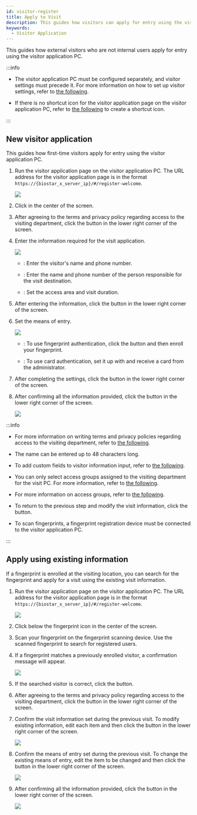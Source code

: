 ```yaml
---
id: visitor-register
title: Apply to Visit
description: This guides how visitors can apply for entry using the visitor application PC.
keywords:
  - Visitor Application
---
```


This guides how external visitors who are not internal users apply for entry using the visitor application PC.

:::info

* The visitor application PC must be configured separately, and visitor settings must precede it. For more information on how to set up visitor settings, refer to [the following](settings-visitor).

* If there is no shortcut icon for the visitor application page on the visitor application PC, refer to [the following](settings-visitor#settings-visitor-pc-link) to create a shortcut icon.

:::

## New visitor application

This guides how first-time visitors apply for entry using the visitor application PC.

1. Run the visitor application page on the visitor application PC. The URL address for the visitor application page is in the format `https://{biostar_x_server_ip}/#/register-welcome`.

   <Image src='/img/biostarx-visitor-register-welcome.png' />

2. Click <Cmd sid='visitor.welcome.first.time' product='2' /> in the center of the screen.

3. After agreeing to the terms and privacy policy regarding access to the visiting department, click the <Cmd sid='button.nextPage' product='2' /> button in the lower right corner of the screen.

4. Enter the information required for the visit application.

   <Image src='/img/biostarx-visitor-register-info.png' />

   * <Cmd sid='common.visitor' product='2' />: Enter the visitor's name and phone number.

   * <Cmd sid='visitor.host' product='2' />: Enter the name and phone number of the person responsible for the visit destination.

   * <Cmd sid='visitor.accessInfo' product='2' />: Set the access area and visit duration.

5. After entering the information, click the <Cmd sid='button.nextPage' product='2' /> button in the lower right corner of the screen.

6. Set the means of entry.

   <Image src='/img/biostarx-visitor-register-access-credential.png' />

   * <Cmd sid='common.fingerPrint' product='2' />: To use fingerprint authentication, click the <Cmd sid='button.addFingerprint' product='2' /> button and then enroll your fingerprint.

   * <Cmd sid='common.card' product='2' />: To use card authentication, set it up with <Cmd sid='visitor.request' product='2' /> and receive a card from the administrator.

7. After completing the settings, click the <Cmd sid='button.nextPage' product='2' /> button in the lower right corner of the screen.

8. After confirming all the information provided, click the <Cmd sid='button.register' product='2' /> button in the lower right corner of the screen.

   <Image src='/img/biostarx-visitor-register-complete.png' />

:::info

* For more information on writing terms and privacy policies regarding access to the visiting department, refer to [the following](settings-visitor#settings-visitor-terms).

* The name can be entered up to 48 characters long.

* To add custom fields to visitor information input, refer to [the following](settings-visitor#settings-visitor-custom-field).

* You can only select access groups assigned to the visiting department for the visit PC. For more information, refer to [the following](settings-visitor#settings-visitor-site).

* For more information on access groups, refer to [the following](settings-access-control-manage-access-group).

* To return to the previous step and modify the visit information, click the <Cmd sid='button.previousPage' product='2' /> button.

* To scan fingerprints, a fingerprint registration device must be connected to the visitor application PC.

:::

## Apply using existing information

If a fingerprint is enrolled at the visiting location, you can search for the fingerprint and apply for a visit using the existing visit information.

1. Run the visitor application page on the visitor application PC. The URL address for the visitor application page is in the format `https://{biostar_x_server_ip}/#/register-welcome`.

   <Image src='/img/biostarx-visitor-register-welcome.png' />

2. Click <Cmd sid='visitor.welcome.search' product='2' /> below the fingerprint icon in the center of the screen.

3. Scan your fingerprint on the fingerprint scanning device. Use the scanned fingerprint to search for registered users.

4. If a fingerprint matches a previously enrolled visitor, a confirmation message will appear.

   <Image src='/img/biostarx-visitor-register-confirm-message.png' />

5. If the searched visitor is correct, click the <Cmd sid='button.yes' product='2' /> button.

6. After agreeing to the terms and privacy policy regarding access to the visiting department, click the <Cmd sid='button.nextPage' product='2' /> button in the lower right corner of the screen.

7. Confirm the visit information set during the previous visit. To modify existing information, edit each item and then click the <Cmd sid='button.nextPage' product='2' /> button in the lower right corner of the screen.

   <Image src='/img/biostarx-visitor-register-saved-info.png' />

8. Confirm the means of entry set during the previous visit. To change the existing means of entry, edit the item to be changed and then click the <Cmd sid='button.nextPage' product='2' /> button in the lower right corner of the screen.

   <Image src='/img/biostarx-visitor-register-saved-access-credential.png' />

9. After confirming all the information provided, click the <Cmd sid='button.register' product='2' /> button in the lower right corner of the screen.

   <Image src='/img/biostarx-visitor-register-complete.png' />
